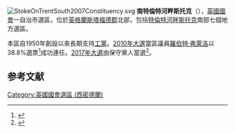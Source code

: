 [[File:StokeOnTrentSouth2007Constituency.svg|right]]
'''南特倫特河畔斯托克'''（{{lang-en|Stoke-on-Trent South}}），[[英國|英國]][[英國國會|國會]]一自治市選區，位於[[英格蘭|英格蘭]][[斯塔福德郡|斯塔福德郡]]北部，包括[[特倫特河畔斯托克|特倫特河畔斯托克]]南部七個地方選區。

本區自1950年創設以來長期支持[[工黨_(英國)|工黨]]。[[2010年英國大選|2010年大選]]當區議員[[羅伯特·弗萊洛|羅伯特·弗萊洛]]以38.8%選票<ref name="2010election">{{cite news
|publisher=[[英國廣播公司|英國廣播公司]]
|date=2010年5月7日
|title=Election 2010/Constituency/Stoke-on-Trent South
|url=http://news.bbc.co.uk/2/shared/election2010/results/constituency/e49.stm
|accessdate=2010年10月23日
|archive-date=2011年4月3日
|archive-url=https://web.archive.org/web/20110403102229/http://news.bbc.co.uk/2/shared/election2010/results/constituency/e49.stm
|dead-url=no
}}</ref>成功連任。[[2017年英國大選|2017年大選]]由保守黨人當選<ref>{{cite web | url=http://www.bbc.co.uk/news/politics/constituencies/E14000974 | title=Stoke-on-Trent South | work=BBC News | accessdate=2017-06-09 | archive-date=2017-06-09 | archive-url=https://web.archive.org/web/20170609204430/http://www.bbc.co.uk/news/politics/constituencies/E14000974 | dead-url=no }}</ref>。

==参考文献==
<div class="references-small">
<references></references>
</div>

{{DEFAULTSORT:Stoke-On-Trent South (UK Parliament constituency)}}
[[Category:英國國會選區_(西密德蘭)|Category:英國國會選區 (西密德蘭)]]